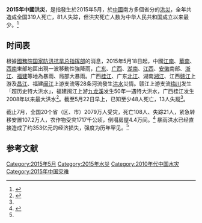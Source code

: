 {{命名}}
{{Infobox flood
| name                = 2015年中國洪災
| image location      =
| image name          =
| duration            = 2015年5月起
| total damages (USD) =
| total fatalities    = 319死亡，81失蹤<ref name="民政部">{{cite news|title=南方强降雨过程造成48人死亡失踪|url=http://preview.jzs.mca.gov.cn/article/zqkb/zqhz/201505/20150500821134.shtml|accessdate=2015-05-23|publisher=[[中华人民共和国民政部|中华人民共和国民政部]]|date=2015-05-23|language=en|deadurl=yes|archiveurl=https://web.archive.org/web/20150525235931/http://preview.jzs.mca.gov.cn/article/zqkb/zqhz/201505/20150500821134.shtml|archivedate=2015-05-25}}</ref>
| areas affected      = {{flag|PRC}}福建、江西、湖南、廣東、廣西、貴州等南方省份
}}
'''2015年中國洪災'''，是指發生於2015年5月，於[[中華人民共和國|中國]]南方多個省分的[[洪災|洪災]]，全年共造成全国319人死亡，81人失踪，但洪灾死亡人数为中华人民共和国成立以来最少。<ref>{{Cite web|title=２０１５年中国３１９人因洪涝灾害死亡|url=http://xinhuanet.com/politics/2016-01/15/c_1117791667.htm|accessdate=|author=|date=2016-01-15|format=|publisher=新华社|language=|archive-date=2020年6月13日|archive-url=https://web.archive.org/web/20200613062204/http://xinhuanet.com/politics/2016-01/15/c_1117791667.htm|dead-url=no}}</ref>

== 时间表 ==
根據[[中華人民共和國國務院|國務院]][[国家防汛抗旱总指挥部|国家防汛抗旱总指挥部]]的消息，2015年5月18日起，中國[[江南|江南]]、[[華南|華南]]、[[中國西南地區|西南]]東部地區出現一波移動性強降雨，[[广东|广东]]、[[广西|广西]]、[[湖南|湖南]]、[[江西|江西]]、[[安徽|安徽]]南部、[[浙江|浙江]]、[[福建|福建]]等地為暴雨、局部大暴雨。广西[[桂江|桂江]]、广东[[北江|北江]]、湖南[[湘江|湘江]]、江西[[赣江|赣江]]上游及[[昌江|昌江]]、福建[[闽江|闽江]]上游支流等28条河流發生[[洪水|洪水]]災情。赣江上游支流[[梅川|梅川]]发生「超历史特大洪水」，福建闽江上游[[九龙溪|九龙溪]]发生50年一遇特大洪水，广西桂江发生2008年以来最大洪水<ref name="林晖">{{cite news|author1=林晖|title=中国南方28条河流发生超警洪水|url=http://news.xinhuanet.com/2015-05/21/c_1115367441.htm|accessdate=2015-05-25|agency=[[新華網|新華網]]|publisher=|date=2015-05-21|archive-date=2015-05-25|archive-url=https://web.archive.org/web/20150525223838/http://news.xinhuanet.com/2015-05/21/c_1115367441.htm|dead-url=no}}</ref>。截至5月22日早上，已知至少48人死亡，13人失蹤<ref name="民政部" />。

截止7月，全国20个省（区、市）2079万人受灾，死亡108人、失踪21人，紧急转移安置107.2万人，农作物受灾1717千公顷，倒塌房屋4.4万间。<ref name=":0">{{Cite web|title=全国20省遇暴雨洪涝灾害 损失逾350亿历年罕见|url=http://energy.people.com.cn/n/2015/0702/c71661-27245524.html|accessdate=2020-06-13|author=|date=|format=|work=|publisher=人民网|language=|archive-date=2015-07-28|archive-url=https://web.archive.org/web/20150728011109/http://energy.people.com.cn/n/2015/0702/c71661-27245524.html|dead-url=yes}}</ref> 暴雨洪水已经直接造成了约353亿元的经济损失，强度为历年罕见。<ref name=":0" />

==参考文献==
{{Reflist|2}}

{{中国水灾}}

[[Category:2015年5月|Category:2015年5月]]
[[Category:2015年水災|Category:2015年水災]]
[[Category:2010年代中国水灾|Category:2010年代中国水灾]]
[[Category:2015年中国灾难|Category:2015年中国灾难]]